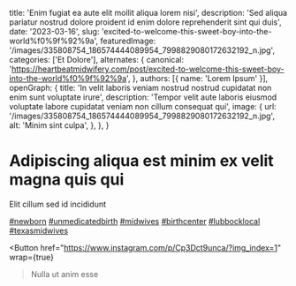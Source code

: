   title: 'Enim fugiat ea aute elit mollit aliqua lorem nisi',
  description: 'Sed aliqua pariatur nostrud dolore proident id enim dolore reprehenderit sint qui duis',
  date: '2023-03-16',
  slug: 'excited-to-welcome-this-sweet-boy-into-the-world%f0%9f%92%9a',
  featuredImage: '/images/335808754_186574444089954_7998829080172632192_n.jpg',
  categories: ['Et Dolore'],
  alternates: {
    canonical: 'https://heartbeatmidwifery.com/post/excited-to-welcome-this-sweet-boy-into-the-world%f0%9f%92%9a',
  },
  authors: [{ name: 'Lorem Ipsum' }],
  openGraph: {
    title: 'In velit laboris veniam nostrud nostrud cupidatat non enim sunt voluptate irure',
    description: 'Tempor velit aute laboris eiusmod voluptate labore cupidatat veniam non cillum consequat qui',
    image: {
      url: '/images/335808754_186574444089954_7998829080172632192_n.jpg',
      alt: 'Minim sint culpa',
    },
  },
}


# Adipiscing aliqua est minim ex velit magna quis qui

<Gallery>
  <GalleryItem
    src="/images/335808754_186574444089954_7998829080172632192_n.jpg"
    size="large"
  />
  <GalleryItem
    src="/images/335877776_755008509310304_6857127895745470621_n.jpg"
    size="large"
  />
  <GalleryItem
    src="/images/336249834_544588254326203_975062529002901061_n.jpg"
    size="large"
  />
</Gallery>

Elit cillum sed id incididunt

[#newborn](https://www.instagram.com/explore/tags/newborn/) [#unmedicatedbirth](https://www.instagram.com/explore/tags/unmedicatedbirth/) [#midwives](https://www.instagram.com/explore/tags/midwives/) [#birthcenter](https://www.instagram.com/explore/tags/birthcenter/) [#lubbocklocal](https://www.instagram.com/explore/tags/lubbocklocal/) [#texasmidwives](https://www.instagram.com/explore/tags/texasmidwives/)

<Button
  href="https://www.instagram.com/p/Cp3Dct9unca/?img_index=1"
  wrap={true}
>Nulla ut anim esse</Button>
